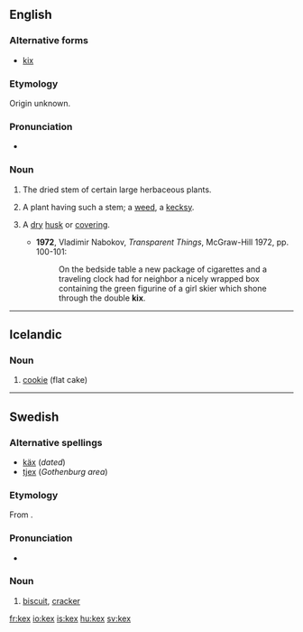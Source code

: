 ==English==

===Alternative forms===
* [[kix]]

===Etymology===
Origin unknown.

===Pronunciation===
* {{a|UK}} {{IPA|/kɛks/}}

===Noun===
{{en-noun|kexes}}

# {{context|obsolete|_|or|_|dialectal}} The dried stem of certain large herbaceous plants.
# {{obsolete|botany}} A plant having such a stem; a [[weed]], a [[kecksy]].
# {{rare}} A [[dry]] [[husk]] or [[covering]].
#* '''1972''', Vladimir Nabokov, ''Transparent Things'', McGraw-Hill 1972, pp. 100-101:
#*: On the bedside table a new package of cigarettes and a traveling clock had for neighbor a nicely wrapped box containing the green figurine of a girl skier which shone through the double '''kix'''.

----

==Icelandic==

===Noun===
{{infl|is|noun|g=n}}

# [[cookie]] (flat cake)

{{tbot entry|Icelandic|cookie|2010|February|is}}

----

==Swedish==

===Alternative spellings===
* [[käx]] (''dated'')
* [[tjex]] (''Gothenburg area'')

===Etymology===
From {{etyl|en|sv}} {{term|cakes}}.

===Pronunciation===
* {{IPA|/ʃɛks/, /kɛks/}}

===Noun===
{{infl|sv|noun|g=n}}
{{sv-noun-n-zero|genitive=}}

# [[biscuit]], [[cracker]]

[[fr:kex]]
[[io:kex]]
[[is:kex]]
[[hu:kex]]
[[sv:kex]]
